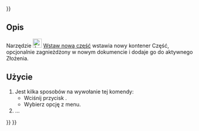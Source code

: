 <languages/>
{{UnfinishedDocu{{#translation:}}}}

{{Docnav/pl
|[[Assembly_InsertLink/pl|Wstaw komponent]]
|[[Assembly_SolveAssembly/pl|Rozwiąż złożenie]]
|[[Assembly_Workbench/pl|środowisko pracy Złożenie]]
|IconL=Assembly_InsertLink.svg
|IconR=Assembly_SolveAssembly.svg
|IconC=Workbench_Assembly.svg
}}

{{GuiCommand/pl
|Name=Assembly InsertNewPart
|Name/pl=Złożenie: Wstaw nową część
|MenuLocation=Złożenie → Wstaw nową część
|Workbenches=[[Assembly_Workbench/pl|Złożenie]]
|Shortcut=
|Version=1.1
|SeeAlso=
}}

<span id="Description"></span>
==Opis==

Narzędzie [[Image:Assembly_InsertNewPart.svg|24px]] [[Assembly_InsertNewPart/pl|Wstaw nową część]] wstawia nowy kontener Część, opcjonalnie zagnieżdżony w nowym dokumencie i dodaje go do aktywnego Złożenia.

<span id="Usage"></span>
==Użycie==

# Jest kilka sposobów na wywołanie tej komendy:
#* Wciśnij przycisk {{Button|[[Image:Assembly_InsertNewPart.svg|16px]] [[Assembly_InsertNewPart/pl|Wstaw nową część]]}}.
#* Wybierz opcję {{MenuCommand|Złożenie → [[Image:Assembly_InsertNewPart.svg|16px]] Wstaw nową część}} z menu.
# ...


{{Docnav/pl
|[[Assembly_InsertLink/pl|Wstaw komponent]]
|[[Assembly_SolveAssembly/pl|Rozwiąż złożenie]]
|[[Assembly_Workbench/pl|środowisko pracy Złożenie]]
|IconL=Assembly_InsertLink.svg
|IconR=Assembly_SolveAssembly.svg
|IconC=Workbench_Assembly.svg
}}

{{Assembly_Tools_navi{{#translation:}}}}
{{Userdocnavi{{#translation:}}}}